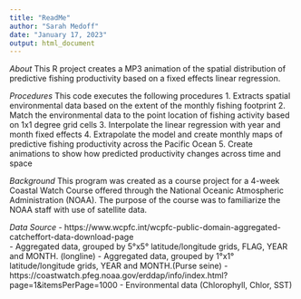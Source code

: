 ---
title: "ReadMe"
author: "Sarah Medoff"
date: "January 17, 2023"
output: html_document
---

*About*
This R project creates a MP3 animation of the spatial distribution of predictive fishing productivity based on a fixed effects linear regression. 

*Procedures*
This code executes the following procedures
1.	Extracts spatial environmental data based on the extent of the monthly fishing footprint
2.	Match the environmental data to the point location of fishing activity based on 1x1 degree grid cells
3.	Interpolate the linear regression with year and month fixed effects 
4.	Extrapolate the model and create monthly maps of predictive fishing productivity across the Pacific Ocean
5.	Create animations to show how predicted productivity changes across time and space

*Background*
This program was created as a course project for a 4-week Coastal Watch Course offered through the National Oceanic Atmospheric Administration (NOAA). The purpose of the course was to familiarize the NOAA staff with use of satellite data. 

*Data Source*
- https://www.wcpfc.int/wcpfc-public-domain-aggregated-catcheffort-data-download-page  
  - Aggregated data, grouped by 5°x5° latitude/longitude grids, FLAG,  YEAR and MONTH. (longline)
  - Aggregated data, grouped by 1°x1° latitude/longitude grids, YEAR and MONTH.(Purse seine)
- https://coastwatch.pfeg.noaa.gov/erddap/info/index.html?page=1&itemsPerPage=1000 
  - Environmental data (Chlorophyll, Chlor, SST)
  
